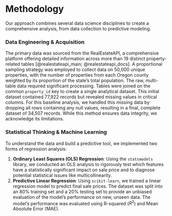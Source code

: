# Methodology

Our approach combines several data science disciplines to create a comprehensive analysis, from data collection to predictive modeling.

### Data Engineering & Acquisition
The primary data was sourced from the RealEstateAPI, a comprehensive platform offering detailed information across more than 19 distinct property-related tables [@realestateapi_main; @realestateapi_docs]. A proportional sampling strategy was employed to collect data on 50,000 unique properties, with the number of properties from each Oregon county weighted by its proportion of the state’s total population. The raw, multi-table data required significant processing. Tables were joined on the common `property_id` key to create a single analytical dataset. This initial dataset contained 77,922 records but revealed missing values in critical columns. For this baseline analysis, we handled this missing data by dropping all rows containing any null values, resulting in a final, complete dataset of 34,507 records. While this method ensures data integrity, we acknowledge its limitations.

### Statistical Thinking & Machine Learning
To understand the data and build a predictive tool, we implemented two forms of regression analysis:

1.  **Ordinary Least Squares (OLS) Regression**: Using the `statsmodels` library, we conducted an OLS analysis to rigorously test which features have a statistically significant impact on sale price and to diagnose potential statistical issues like multicollinearity.
2.  **Predictive Linear Regression**: Using `scikit-learn`, we trained a linear regression model to predict final sale prices. The dataset was split into an 80% training set and a 20% testing set to provide an unbiased evaluation of the model’s performance on new, unseen data. The model’s performance was evaluated using R-squared ($R^2$) and Mean Absolute Error (MAE).
